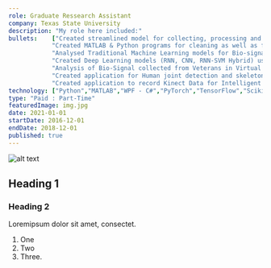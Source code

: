 ```yaml
---
role: Graduate Ressearch Assistant
company: Texas State University
description: "My role here included:" 
bullets:    ["Created streamlined model for collecting, processing and labeling, Bio-Signal data from human subjects for supervised learning.",
            "Created MATLAB & Python programs for cleaning as well as for custom feature engineering for Bio-Signals.",
            "Analysed Traditional Machine Learning models for Bio-signal Analysis for Automated Stress Level Detection using python and MATLAB scientific packages and custom scripts.",
            "Created Deep Learning models (RNN, CNN, RNN-SVM Hybrid) using TensorFlow, PyTorch and Scikit-learn for automated Bio-Signal classification",
            "Analysis of Bio-Signal collected from Veterans in Virtual Reality who are suffering from PTSD.",
            "Created application for Human joint detection and skeleton mapping on 3D plane using computer vision and machine learning for Physical Therapy applications.",
            "Created application to record Kinect Data for Intelligent Multimodal Computing and Sensing (IMICS) Laboratory."]
technology: ["Python","MATLAB","WPF - C#","PyTorch","TensorFlow","Scikit-Learn","Pandas"]                    
type: "Paid : Part-Time"
featuredImage: img.jpg
date: 2021-01-01
startDate: 2016-12-01
endDate: 2018-12-01
published: true 
---
```

![alt text](img.jpg "Title")
## Heading 1
### Heading 2

Loremipsum dolor sit amet, consectet.

1. One
2. Two
3. Three.
 